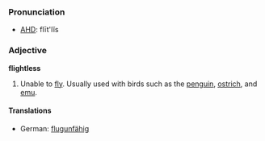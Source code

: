 ===Pronunciation===
*[[w:AHD|AHD]]: flīt'lĭs

=== Adjective ===

'''flightless'''

#Unable to [[fly]]. Usually used with birds such as the [[penguin]], [[ostrich]], and [[emu]].

====Translations====

*German: [[flugunfähig]]